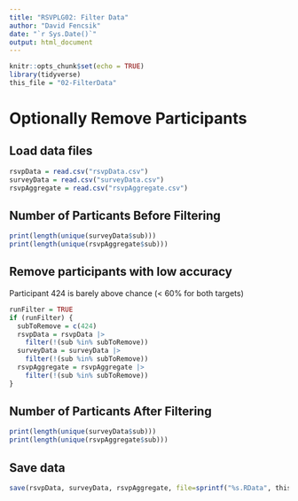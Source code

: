 ```yaml
---
title: "RSVPLG02: Filter Data"
author: "David Fencsik"
date: "`r Sys.Date()`"
output: html_document
---
```


```r
knitr::opts_chunk$set(echo = TRUE)
library(tidyverse)
this_file = "02-FilterData"
```

# Optionally Remove Participants

## Load data files

```r
rsvpData = read.csv("rsvpData.csv")
surveyData = read.csv("surveyData.csv")
rsvpAggregate = read.csv("rsvpAggregate.csv")
```

## Number of Particants Before Filtering

```r
print(length(unique(surveyData$sub)))
print(length(unique(rsvpAggregate$sub)))
```

## Remove participants with low accuracy

Participant 424 is barely above chance (< 60% for both targets)

```r
runFilter = TRUE
if (runFilter) {
  subToRemove = c(424)
  rsvpData = rsvpData |>
    filter(!(sub %in% subToRemove))
  surveyData = surveyData |>
    filter(!(sub %in% subToRemove))
  rsvpAggregate = rsvpAggregate |>
    filter(!(sub %in% subToRemove))
}
```

## Number of Particants After Filtering

```r
print(length(unique(surveyData$sub)))
print(length(unique(rsvpAggregate$sub)))
```

## Save data

```r
save(rsvpData, surveyData, rsvpAggregate, file=sprintf("%s.RData", this_file))
```
